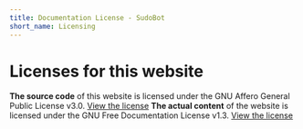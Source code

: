 ```yaml
---
title: Documentation License - SudoBot
short_name: Licensing
---
```


# Licenses for this website

**The source code** of this website is licensed under the GNU Affero General Public License v3.0. [View the license](/licensing/agpl-3.0)
**The actual content** of the website is licensed under the GNU Free Documentation License v1.3. [View the license](/licensing/gfdl-1.3)